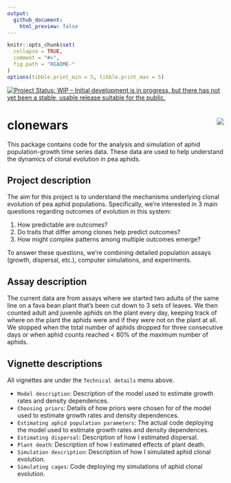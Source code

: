 ```yaml
---
output:
  github_document:
    html_preview: false
---
```


<!-- README.md is generated from README.Rmd. Please edit that file -->

```r
knitr::opts_chunk$set(
  collapse = TRUE,
  comment = "#>",
  fig.path = "README-"
)
options(tibble.print_min = 5, tibble.print_max = 5)
```


[![Project Status: WIP – Initial development is in progress, but there has not 
yet been a stable, usable release suitable for the public.](http://www.repostatus.org/badges/latest/wip.svg)](http://www.repostatus.org/#wip)

# clonewars <img src="logo.svg" align="right" />

This package contains code for the analysis and simulation of aphid population-growth
time series data.
These data are used to help understand the dynamics of clonal evolution in pea aphids.

## Project description

The aim for this project is to understand the mechanisms underlying clonal
evolution of pea aphid populations.
Specifically, we're interested in 3 main questions regarding outcomes of evolution
in this system:

1. How predictable are outcomes?
2. Do traits that differ among clones help predict outcomes?
3. How might complex patterns among multiple outcomes emerge?

To answer these questions, we're combining detailed population assays (growth,
dispersal, etc.), computer simulations, and experiments.


## Assay description

The current data are from assays where we started two adults of the same line on a fava
bean plant that's been cut down to 3 sets of leaves.
We then counted adult and juvenile aphids on the plant every day, keeping track of 
where on the plant the aphids were and if they were not on the plant at all.
We stopped when the total number of aphids dropped for three consecutive days or when
aphid counts reached < 80% of the maximum number of aphids.

## Vignette descriptions

All vignettes are under the `Technical details` menu above.

* `Model description`: Description of the model used to estimate growth rates and 
  density dependences.
* `Choosing priors`: Details of how priors were chosen for of the model used to
  estimate growth rates and density dependences.
* `Estimating aphid population parameters`: The actual code deploying the model
  used to estimate growth rates and density dependences.
* `Estimating dispersal`: Description of how I estimated dispersal.
* `Plant death`: Description of how I estimated effects of plant death.
* `Simulation description`: Description of how I simulated aphid clonal evolution.
* `Simulating cages`: Code deploying my simulations of aphid clonal evolution.
